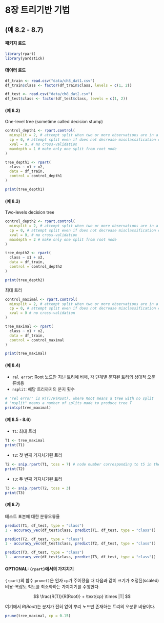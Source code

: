 # 8장 트리기반 기법

## (예 8.2 - 8.7)

#### 패키지 로드

```r
library(rpart)
library(yardstick)
```


#### 데이터 로드

```r
df_train <- read.csv("data/ch8_dat1.csv")
df_train$class <- factor(df_train$class, levels = c(1, 2))

df_test <- read.csv("data/ch8_dat2.csv")
df_test$class <- factor(df_test$class, levels = c(1, 2))
```


#### (예 8.2)

One-level tree (sometime called decision stump)

```r
control_depth1 <- rpart.control(
  minsplit = 2, # attempt split when two or more observations are in a node
  cp = 0, # attempt split even if does not decrease misclassification cost
  xval = 0, # no cross-validation
  maxdepth = 1 # make only one split from root node
)

tree_depth1 <- rpart(
  class ~ x1 + x2,
  data = df_train,
  control = control_depth1
)

print(tree_depth1)
```


#### (예 8.3)

Two-levels decision tree

```r
control_depth2 <- rpart.control(
  minsplit = 2, # attempt split when two or more observations are in a node
  cp = 0, # attempt split even if does not decrease misclassification cost
  xval = 0, # no cross-validation
  maxdepth = 2 # make only one split from root node
)

tree_depth2 <- rpart(
  class ~ x1 + x2,
  data = df_train,
  control = control_depth2
)

print(tree_depth2)
```


최대 트리

```r
control_maximal <- rpart.control(
  minsplit = 2, # attempt split when two or more observations are in a node
  cp = 0, # attempt split even if does not decrease misclassification cost
  xval = 0 # no cross-validation
)

tree_maximal <- rpart(
  class ~ x1 + x2,
  data = df_train,
  control = control_maximal
)

print(tree_maximal)
```



#### (예 8.4)

- `rel error`: Root 노드만 지닌 트리에 비해, 각 단계별 분지된 트리의 상대적 오분류비용
- `nsplit`: 해당 트리까지의 분지 횟수

```r
# "rel error" is R(T)/R(Root), where Root means a tree with no split
# "nsplit" means a number of splits made to produce tree T
printcp(tree_maximal)
```

#### (예 8.5 - 8.6)

- `T1`: 최대 트리

```r
T1 <- tree_maximal
print(T1)
```

- `T2`: 첫 번째 가지치기된 트리

```r
T2 <- snip.rpart(T1, toss = 7) # node number corresponding to t5 in the book
print(T2)
```

- `T3`: 두 번째 가지치기된 트리

```r
T3 <- snip.rpart(T2, toss = 3) 
print(T3)
```

#### (예 8.7)

테스트 표본에 대한 분류오류율

```r
predict(T1, df_test, type = "class")
1 - accuracy_vec(df_test$class, predict(T1, df_test, type = "class"))

predict(T2, df_test, type = "class")
1 - accuracy_vec(df_test$class, predict(T2, df_test, type = "class"))

predict(T3, df_test, type = "class")
1 - accuracy_vec(df_test$class, predict(T3, df_test, type = "class"))
```



#### OPTIONAL: `{rpart}`에서의 가지치기

`{rpart}`의 함수 `prune()`은 인자 `cp`가 주어졌을 때 다음과 같이 크기가 조정된(scaled) 비용-복잡도 척도를 최소화하는 가지치기를 수행한다.

$$
\frac{R(T)}{R(Root)} + \text{cp} \times |T|
$$

여기에서 $R(Root)$는 분지가 전혀 없이 뿌리 노드만 존재하는 트리의 오분류 비용이다.

```r
prune(tree_maximal, cp = 0.15)
```

